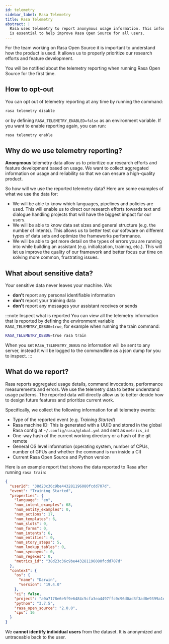 ```yaml
---
id: telemetry
sidebar_label: Rasa Telemetry
title: Rasa Telemetry
abstract: |
  Rasa uses telemetry to report anonymous usage information. This information
  is essential to help improve Rasa Open Source for all users.
---
```


For the team working on Rasa Open Source it is important to understand
how the product is used. It allows us to properly prioritize our research
efforts and feature development.

You will be notified about the telemetry reporting when running Rasa Open Source
for the first time.

## How to opt-out

You can opt out of telemetry reporting at any time by running the command:
```bash
rasa telemetry disable
```

or by defining `RASA_TELEMETRY_ENABLED=false` as an environment variable.
If you want to enable reporting again, you can run:
```bash
rasa telemetry enable
```

## Why do we use telemetry reporting?

**Anonymous** telemetry data allow us to prioritize our research efforts
and feature development based on usage. We want to collect aggregated
information on usage and reliability so that we can ensure a high-quality product.

So how will we use the reported telemetry data? Here are some examples
of what we use the data for:

- We will be able to know which languages, pipelines and policies are used.
  This will enable us to direct our research efforts towards text and
  dialogue handling projects that will have the biggest impact for our users.
- We will be able to know data set sizes and general structure (e.g. the number
  of intents). This allows us to better test our software on different types
  of data sets and optimize the frameworks performance.
- We will be able to get more detail on the types of errors you are running
  into while building an assistant (e.g. initialization, training, etc.).
  This will let us improve the quality of our framework and better focus our
  time on solving more common, frustrating issues.

## What about sensitive data?

Your sensitive data never leaves your machine. We:
- **don't** report any personal identifiable information
- **don't** report your training data
- **don't** report any messages your assistant receives or sends

:::note Inspect what is reported
You can view all the telemetry information that is reported
by defining the environment variable `RASA_TELEMETRY_DEBUG=true`, for example when running the train command:
```bash
RASA_TELEMETRY_DEBUG=true rasa train
```
When you set `RASA_TELEMETRY_DEBUG` no information will be sent to any server,
instead it will be logged to the commandline as a json dump for you to inspect.
:::

## What do we report?

Rasa reports aggregated usage details, command invocations, performance
measurements and errors.
We use the telemetry data to better understand usage patterns. The reported data
will directly allow us to better decide how to design future features
and prioritize current work.

Specifically, we collect the following information for all telemetry events:

- Type of the reported event (e.g. *Training Started*)
- Rasa machine ID: This is generated with a UUID and stored in the global Rasa
  config at `~/.config/rasa/global.yml` and sent as `metrics_id`
- One-way hash of the current working directory or a hash of the git remote
- General OS level information (operating system, number of CPUs, number of
  GPUs and whether the command is run inside a CI)
- Current Rasa Open Source and Python version

Here is an example report that shows the data reported to Rasa after running
`rasa train`:
```json
{
  "userId": "38d23c36c9be443281196080fcdd707d",
  "event": "Training Started",
  "properties": {
    "language": "en",
    "num_intent_examples": 68,
    "num_entity_examples": 0,
    "num_actions": 17,
    "num_templates": 6,
    "num_slots": 0,
    "num_forms": 0,
    "num_intents": 6,
    "num_entities": 0,
    "num_story_steps": 5,
    "num_lookup_tables": 0,
    "num_synonyms": 0,
    "num_regexes": 0,
    "metrics_id": "38d23c36c9be443281196080fcdd707d"
  },
  "context": {
    "os": {
      "name": "Darwin",
      "version": "19.4.0"
    },
    "ci": false,
    "project": "a0a7178e6e5f9e6484c5cfa3ea4497ffc0c96d0ad3f3ad8e9399a1edd88e3cf4",
    "python": "3.7.5",
    "rasa_open_source": "2.0.0",
    "cpu": 16
  }
}
```

We **cannot identify individual users** from the dataset. It is anonymized and
untraceable back to the user.
